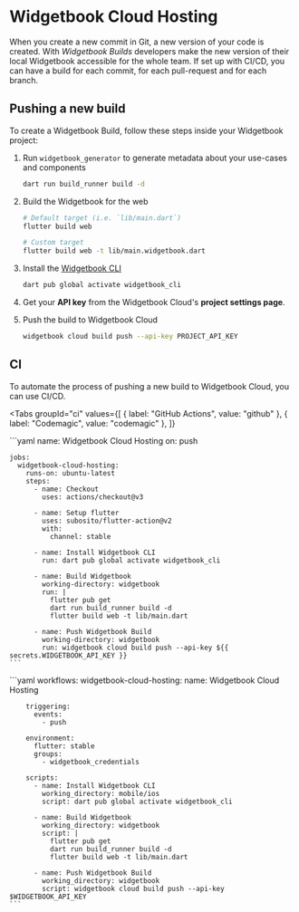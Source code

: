 # Widgetbook Cloud Hosting

When you create a new commit in Git, a new version of your code is created.
With _Widgetbook Builds_ developers make the new version of their local Widgetbook accessible for the whole team.
If set up with CI/CD, you can have a build for each commit, for each pull-request and for each branch.

## Pushing a new build

To create a Widgetbook Build, follow these steps inside your Widgetbook project:

1. Run `widgetbook_generator` to generate metadata about your use-cases and components

   ```bash
   dart run build_runner build -d
   ```

1. Build the Widgetbook for the web

   ```bash
   # Default target (i.e. `lib/main.dart`)
   flutter build web

   # Custom target
   flutter build web -t lib/main.widgetbook.dart
   ```

1. Install the [Widgetbook CLI](/widgetbook-cli/overview)

   ```bash
   dart pub global activate widgetbook_cli
   ```

1. Get your **API key** from the Widgetbook Cloud's **project settings page**.

1. Push the build to Widgetbook Cloud

   ```bash
   widgetbook cloud build push --api-key PROJECT_API_KEY
   ```

## CI

To automate the process of pushing a new build to Widgetbook Cloud, you can use CI/CD.

<Tabs
  groupId="ci"
  values={[
    { label: "GitHub Actions", value: "github" },
    { label: "Codemagic", value: "codemagic" },
  ]}
>
  <TabItem value="github">
    ```yaml
    name: Widgetbook Cloud Hosting
    on: push

    jobs:
      widgetbook-cloud-hosting:
        runs-on: ubuntu-latest
        steps:
          - name: Checkout
            uses: actions/checkout@v3

          - name: Setup flutter
            uses: subosito/flutter-action@v2
            with:
              channel: stable

          - name: Install Widgetbook CLI
            run: dart pub global activate widgetbook_cli

          - name: Build Widgetbook
            working-directory: widgetbook
            run: |
              flutter pub get
              dart run build_runner build -d
              flutter build web -t lib/main.dart

          - name: Push Widgetbook Build
            working-directory: widgetbook
            run: widgetbook cloud build push --api-key ${{ secrets.WIDGETBOOK_API_KEY }}
    ```

  </TabItem>

  <TabItem value="codemagic">
    ```yaml
    workflows:
      widgetbook-cloud-hosting:
        name: Widgetbook Cloud Hosting

        triggering:
          events:
            - push

        environment:
          flutter: stable
          groups:
            - widgetbook_credentials

        scripts:
          - name: Install Widgetbook CLI
            working_directory: mobile/ios
            script: dart pub global activate widgetbook_cli

          - name: Build Widgetbook
            working_directory: widgetbook
            script: |
              flutter pub get
              dart run build_runner build -d
              flutter build web -t lib/main.dart

          - name: Push Widgetbook Build
            working_directory: widgetbook
            script: widgetbook cloud build push --api-key $WIDGETBOOK_API_KEY
    ```

  </TabItem>
</Tabs>
